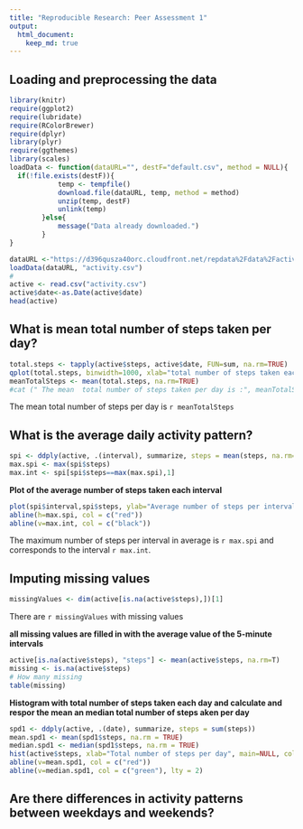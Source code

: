 ```yaml
---
title: "Reproducible Research: Peer Assessment 1"
output: 
  html_document:
    keep_md: true
---
```



## Loading and preprocessing the data

```r
library(knitr)
require(ggplot2)
require(lubridate)
require(RColorBrewer)
require(dplyr)
library(plyr)
require(ggthemes)
library(scales)
loadData <- function(dataURL="", destF="default.csv", method = NULL){
  if(!file.exists(destF)){
            temp <- tempfile()
            download.file(dataURL, temp, method = method)
            unzip(temp, destF)
            unlink(temp)
        }else{
            message("Data already downloaded.")
        }
}

dataURL <-"https://d396qusza40orc.cloudfront.net/repdata%2Fdata%2Factivity.zip"
loadData(dataURL, "activity.csv")
#
active <- read.csv("activity.csv")
active$date<-as.Date(active$date)
head(active)
```


## What is mean total number of steps taken per day?
```r
total.steps <- tapply(active$steps, active$date, FUN=sum, na.rm=TRUE)
qplot(total.steps, binwidth=1000, xlab="total number of steps taken each day")
meanTotalSteps <- mean(total.steps, na.rm=TRUE)
#cat (" The mean  total number of steps taken per day is :", meanTotalSteps  )

```
The mean total number of steps per day is `r meanTotalSteps` 



## What is the average daily activity pattern?
```r
spi <- ddply(active, .(interval), summarize, steps = mean(steps, na.rm=TRUE))
max.spi <- max(spi$steps)
max.int <- spi[spi$steps==max(max.spi),1]
```
**Plot of the average number of steps taken each interval**
```r
plot(spi$interval,spi$steps, ylab="Average number of steps per interval",xlab="Interval", main=NULL, type="l", lwd=2, col="green")
abline(h=max.spi, col = c("red"))
abline(v=max.int, col = c("black"))
```
The maximum number of steps per interval in average is `r max.spi` and corresponds to the interval `r max.int`.

## Imputing missing values
```r
missingValues <- dim(active[is.na(active$steps),])[1]
```
There are  `r missingValues` with missing values

**all missing values are filled in with the average value of the 5-minute intervals**
```r
active[is.na(active$steps), "steps"] <- mean(active$steps, na.rm=T)
missing <- is.na(active$steps)
# How many missing
table(missing)
```

**Histogram with  total number  of steps  taken each day and calculate and respor the mean  an median  total number of steps aken per day**
```r

spd1 <- ddply(active, .(date), summarize, steps = sum(steps))
mean.spd1 <- mean(spd1$steps, na.rm = TRUE)
median.spd1 <- median(spd1$steps, na.rm = TRUE)
hist(active$steps, xlab="Total number of steps per day", main=NULL, col="light green")
abline(v=mean.spd1, col = c("red"))
abline(v=median.spd1, col = c("green"), lty = 2)

```




## Are there differences in activity patterns between weekdays and weekends?
